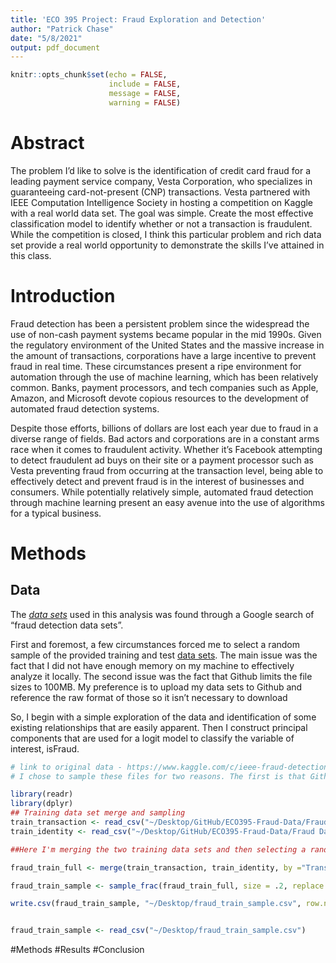 ```yaml
---
title: 'ECO 395 Project: Fraud Exploration and Detection'
author: "Patrick Chase"
date: "5/8/2021"
output: pdf_document
---
```


```r
knitr::opts_chunk$set(echo = FALSE, 
                      include = FALSE,
                      message = FALSE, 
                      warning = FALSE)
```
# Abstract
The problem I'd like to solve is the identification of credit card fraud for a leading payment service company, Vesta Corporation, who specializes in guaranteeing card-not-present (CNP) transactions. Vesta partnered with IEEE Computation Intelligence Society in hosting a competition on Kaggle with a real world data set. The goal was simple. Create the most effective classification model to identify whether or not a transaction is fraudulent. While the competition is closed, I think this particular problem and rich data set provide a real world opportunity to demonstrate the skills I've attained in this class. 


# Introduction
Fraud detection has been a persistent problem since the widespread the use of non-cash payment systems became popular in the mid 1990s. Given the regulatory environment of the United States and the massive increase in the amount of transactions, corporations have a large incentive to prevent fraud in real time. These circumstances present a ripe environment for automation through the use of machine learning, which has been relatively common. Banks, payment processors, and tech companies such as Apple, Amazon, and Microsoft devote copious resources to the development of automated fraud detection systems. 

Despite those efforts, billions of dollars are lost each year due to fraud in a diverse range of fields. Bad actors and corporations are in a constant arms race when it comes to fraudulent activity. Whether it's Facebook attempting to detect fraudulent ad buys on their site or a payment processor such as Vesta preventing fraud from occurring at the transaction level, being able to effectively detect and prevent fraud is in the interest of businesses and consumers. While potentially relatively simple, automated fraud detection through machine learning present an easy avenue into the use of algorithms for a typical business.  

# Methods

## Data
The [*data sets*](https://www.kaggle.com/c/ieee-fraud-detection/data) used in this analysis was found through a Google search of "fraud detection data sets". 




First and foremost, a few circumstances forced me to select a random sample of the provided training and test [data sets](https://www.kaggle.com/c/ieee-fraud-detection/data). The main issue was the fact that I did not have enough memory on my machine to effectively analyze it locally. The second issue was the fact that Github limits the file sizes to 100MB. My preference is to upload my data sets to Github and reference the raw format of those so it isn't necessary to download 



So, I begin with a simple exploration of the data and identification of some existing relationships that are easily apparent. Then I construct principal components that are used for a logit model to classify the variable of interest, isFraud. 

```r
# link to original data - https://www.kaggle.com/c/ieee-fraud-detection/data 
# I chose to sample these files for two reasons. The first is that Github has limits on the size of the repository, and I wanted to make running my code relatively easy. The second is I'm operating with limited system. A small sample sped up processing times on my system. If one wanted to replicate this work with the full files you could skip this chunk and work directly with the full files. 

library(readr)
library(dplyr)
## Training data set merge and sampling
train_transaction <- read_csv("~/Desktop/GitHub/ECO395-Fraud-Data/Fraud Data/ieee-fraud-detection/train_transaction.csv")
train_identity <- read_csv("~/Desktop/GitHub/ECO395-Fraud-Data/Fraud Data/ieee-fraud-detection/train_identity.csv")

##Here I'm merging the two training data sets and then selecting a random sample that is equal to 20% of the original training set. 

fraud_train_full <- merge(train_transaction, train_identity, by ="TransactionID")

fraud_train_sample <- sample_frac(fraud_train_full, size = .2, replace = FALSE)

write.csv(fraud_train_sample, "~/Desktop/fraud_train_sample.csv", row.names = TRUE)


fraud_train_sample <- read_csv("~/Desktop/fraud_train_sample.csv")


```

#Methods
#Results
#Conclusion

